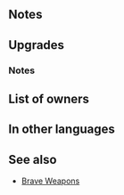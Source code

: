 {{Weapon Infobox
|tagid=SID_アーダンの固剣
|weaponType=Sword
|might=10
|range=1
|userVersion1=Weapon
|userVersion2=Gleam
|effect=Inflicts Spd-5. Unit attacks twice.<br>(Even if foe initiates combat, unit attacks twice.)
|cost=400
|exclusive=true
|statModifiers=0,11,-5,0,0
|required=-
|refinePaths=default
|refineSP=400
|refineMedals=500
|refineDews=200
|effectSkill1=At start of combat, if unit's HP ≥ 50%, grants Atk+4, Def+6 to unit during combat and inflicts Special cooldown charge -1 on foe per attack. (Only highest value applied. Does not stack.)
|iconSkill1=Ardens Blade W.png
|tagidExtraSkill1=消
|refineStatsAtk=5,1,0,0,0
|properties=random_owner
}}
==Notes==
{{Brave weapon interaction}}
==Upgrades==
{{Weapon Upgrade List}}
===Notes===
{{Combat boosts}}
{{CooldownChargeMinus}}
==List of owners==
{{Skill Hero List}}
==In other languages==
{{OtherLanguages
|japanese=アーダンの固剣
|german=Ardens Klinge
|spanishEU=Acero Arden
|spanishLA=Acero Arden
|french=Épée d'Arden
|italian=Lama di Arden
|chineseTW=亞丹的固劍
|portuguese=Espada de Arden
}}
==See also==
{{See also skills|cond=Description LIKE '%inflicts Spd-_%attacks twice%' AND Description NOT LIKE '%inflicts Spd-_%if unit initiates combat,% attacks twice%' OR Description LIKE '%if unit_s HP ≥%inflicts%special cooldown charge -1 on foe%' OR Description LIKE '%if unit_s HP ≥%grants Atk+%during combat%' AND Description NOT LIKE '%transforms%' AND Description NOT LIKE '%if unit_s HP _ foe_s HP%'|columns=3}}
* [[Brave Weapons]]
{{Weapons Navbox}}